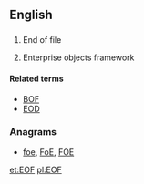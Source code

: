 ==English==

==={{initialism-old|en}}===
{{head|en}}

# {{context|computing|lang=en}} End of file
# {{context|computing|lang=en}} Enterprise objects framework

====Related terms====
* [[BOF]]
* [[EOD]]

===Anagrams===
* [[foe#English|foe]], [[FoE#English|FoE]], [[FOE#English|FOE]]

[[et:EOF]]
[[pl:EOF]]